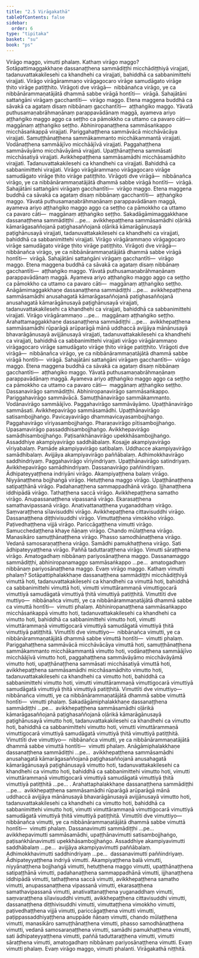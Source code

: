 ```yaml
---
title: "2.5 Virāgakathā"
tableOfContents: false
sidebar:
  order: 6
type: "tipitaka"
basket: "su"
book: "ps"
---
```



<DynamicBreadcrumb />

<Division number="28" book="ps">

<Paragraph number="1523" book="ps">
Virāgo maggo, vimutti phalaṃ. Kathaṃ <Emphasis>virāgo maggo?</Emphasis> Sotāpattimaggakkhaṇe dassanaṭṭhena sammādiṭṭhi micchādiṭṭhiyā virajjati, tadanuvattakakilesehi ca khandhehi ca virajjati, bahiddhā ca sabbanimittehi virajjati. Virāgo virāgārammaṇo virāgagocaro virāge samudāgato virāge ṭhito virāge patiṭṭhito.
</Paragraph>

<Paragraph number="1524" book="ps">
<Emphasis>Virāgo</Emphasis>ti dve virāgā—  nibbānañca virāgo, ye ca nibbānārammaṇatājātā dhammā sabbe virāgā hontīti—  virāgā. Sahajātāni sattaṅgāni virāgaṃ gacchantīti—  virāgo maggo. Etena maggena buddhā ca sāvakā ca agataṃ disaṃ nibbānaṃ gacchantīti—  aṭṭhaṅgiko maggo. Yāvatā puthusamaṇabrāhmaṇānaṃ parappavādānaṃ maggā, ayameva ariyo aṭṭhaṅgiko maggo aggo ca seṭṭho ca pāmokkho ca uttamo ca pavaro cāti—  maggānaṃ aṭṭhaṅgiko seṭṭho.
</Paragraph>

<Paragraph number="1525" book="ps">
Abhiniropanaṭṭhena sammāsaṅkappo micchāsaṅkappā virajjati. Pariggahaṭṭhena sammāvācā micchāvācāya virajjati. Samuṭṭhānaṭṭhena sammākammanto micchākammantā virajjati. Vodānaṭṭhena sammāājīvo micchāājīvā virajjati. Paggahaṭṭhena sammāvāyāmo micchāvāyāmā virajjati. Upaṭṭhānaṭṭhena sammāsati micchāsatiyā virajjati. Avikkhepaṭṭhena sammāsamādhi micchāsamādhito virajjati. Tadanuvattakakilesehi ca khandhehi ca virajjati. Bahiddhā ca sabbanimittehi virajjati. Virāgo virāgārammaṇo virāgagocaro virāge samudāgato virāge ṭhito virāge patiṭṭhito.
</Paragraph>

<Paragraph number="1526" book="ps">
<Emphasis>Virāgo</Emphasis>ti dve virāgā—  nibbānañca virāgo, ye ca nibbānārammaṇatājātā dhammā sabbe virāgā hontīti—  virāgā. Sahajātāni sattaṅgāni virāgaṃ gacchantīti—  virāgo maggo. Etena maggena buddhā ca sāvakā ca agataṃ disaṃ nibbānaṃ gacchantīti—  aṭṭhaṅgiko maggo. Yāvatā puthusamaṇabrāhmaṇānaṃ parappavādānaṃ maggā, ayameva ariyo aṭṭhaṅgiko maggo aggo ca seṭṭho ca pāmokkho ca uttamo ca pavaro cāti—  maggānaṃ aṭṭhaṅgiko seṭṭho.
</Paragraph>

<Paragraph number="1527" book="ps">
Sakadāgāmimaggakkhaṇe dassanaṭṭhena sammādiṭṭhi …pe…  avikkhepaṭṭhena sammāsamādhi oḷārikā kāmarāgasaññojanā paṭighasaññojanā oḷārikā kāmarāgānusayā paṭighānusayā virajjati, tadanuvattakakilesehi ca khandhehi ca virajjati, bahiddhā ca sabbanimittehi virajjati. Virāgo virāgārammaṇo virāgagocaro virāge samudāgato virāge ṭhito virāge patiṭṭhito.
</Paragraph>

<Paragraph number="1528" book="ps">
<Emphasis>Virāgo</Emphasis>ti dve virāgā—  nibbānañca virāgo, ye ca nibbānārammaṇatājātā dhammā sabbe virāgā hontīti—  virāgā. Sahajātāni sattaṅgāni virāgaṃ gacchantīti—  virāgo maggo. Etena maggena buddhā ca sāvakā ca agataṃ disaṃ nibbānaṃ gacchantīti—  aṭṭhaṅgiko maggo. Yāvatā puthusamaṇabrāhmaṇānaṃ parappavādānaṃ maggā. Ayameva ariyo aṭṭhaṅgiko maggo aggo ca seṭṭho ca pāmokkho ca uttamo ca pavaro cāti—  maggānaṃ aṭṭhaṅgiko seṭṭho.
</Paragraph>

<Paragraph number="1529" book="ps">
Anāgāmimaggakkhaṇe dassanaṭṭhena sammādiṭṭhi …pe…  avikkhepaṭṭhena sammāsamādhi anusahagatā kāmarāgasaññojanā paṭighasaññojanā anusahagatā kāmarāgānusayā paṭighānusayā virajjati, tadanuvattakakilesehi ca khandhehi ca virajjati, bahiddhā ca sabbanimittehi virajjati. Virāgo virāgārammaṇo …pe…  maggānaṃ aṭṭhaṅgiko seṭṭho.
</Paragraph>

<Paragraph number="1530" book="ps">
Arahattamaggakkhaṇe dassanaṭṭhena sammādiṭṭhi …pe…  avikkhepaṭṭhena sammāsamādhi rūparāgā arūparāgā mānā uddhaccā avijjāya mānānusayā bhavarāgānusayā avijjānusayā virajjati, tadanuvattakakilesehi ca khandhehi ca virajjati, bahiddhā ca sabbanimittehi virajjati virāgo virāgārammaṇo virāgagocaro virāge samudāgato virāge ṭhito virāge patiṭṭhito.
</Paragraph>

<Paragraph number="1531" book="ps">
<Emphasis>Virāgo</Emphasis>ti dve virāgā—  nibbānañca virāgo, ye ca nibbānārammaṇatājātā dhammā sabbe virāgā hontīti—  virāgā. Sahajātāni sattaṅgāni virāgaṃ gacchantīti—  virāgo maggo. Etena maggena buddhā ca sāvakā ca agataṃ disaṃ nibbānaṃ gacchantīti—  aṭṭhaṅgiko maggo. Yāvatā puthusamaṇabrāhmaṇānaṃ parappavādānaṃ maggā. Ayameva ariyo aṭṭhaṅgiko maggo aggo ca seṭṭho ca pāmokkho ca uttamo ca pavaro cāti—  maggānaṃ aṭṭhaṅgiko seṭṭho.
</Paragraph>

<Paragraph number="1532" book="ps">
Dassanavirāgo sammādiṭṭhi. Abhiniropanavirāgo sammāsaṅkappo. Pariggahavirāgo sammāvācā. Samuṭṭhānavirāgo sammākammanto. Vodānavirāgo sammāājīvo. Paggahavirāgo sammāvāyāmo. Upaṭṭhānavirāgo sammāsati. Avikkhepavirāgo sammāsamādhi. Upaṭṭhānavirāgo satisambojjhaṅgo. Pavicayavirāgo dhammavicayasambojjhaṅgo. Paggahavirāgo vīriyasambojjhaṅgo. Pharaṇavirāgo pītisambojjhaṅgo. Upasamavirāgo passaddhisambojjhaṅgo. Avikkhepavirāgo samādhisambojjhaṅgo. Paṭisaṅkhānavirāgo upekkhāsambojjhaṅgo. Assaddhiye akampiyavirāgo saddhābalaṃ. Kosajje akampiyavirāgo vīriyabalaṃ. Pamāde akampiyavirāgo satibalaṃ. Uddhacce akampiyavirāgo samādhibalaṃ. Avijjāya akampiyavirāgo paññābalaṃ. Adhimokkhavirāgo saddhindriyaṃ. Paggahavirāgo vīriyindriyaṃ. Upaṭṭhānavirāgo satindriyaṃ. Avikkhepavirāgo samādhindriyaṃ. Dassanavirāgo paññindriyaṃ. Ādhipateyyaṭṭhena indriyāni virāgo. Akampiyaṭṭhena balaṃ virāgo. Niyyānaṭṭhena bojjhaṅgā virāgo. Hetuṭṭhena maggo virāgo. Upaṭṭhānaṭṭhena satipaṭṭhānā virāgo. Padahanaṭṭhena sammappadhānā virāgo. Ijjhanaṭṭhena iddhipādā virāgo. Tathaṭṭhena saccā virāgo. Avikkhepaṭṭhena samatho virāgo. Anupassanaṭṭhena vipassanā virāgo. Ekarasaṭṭhena samathavipassanā virāgo. Anativattanaṭṭhena yuganaddhaṃ virāgo. Saṃvaraṭṭhena sīlavisuddhi virāgo. Avikkhepaṭṭhena cittavisuddhi virāgo. Dassanaṭṭhena diṭṭhivisuddhi virāgo. Vimuttaṭṭhena vimokkho virāgo. Paṭivedhaṭṭhena vijjā virāgo. Pariccāgaṭṭhena vimutti virāgo. Samucchedaṭṭhena khaye ñāṇaṃ virāgo. Chando mūlaṭṭhena virāgo. Manasikāro samuṭṭhānaṭṭhena virāgo. Phasso samodhānaṭṭhena virāgo. Vedanā samosaraṇaṭṭhena virāgo. Samādhi pamukhaṭṭhena virāgo. Sati ādhipateyyaṭṭhena virāgo. Paññā taduttaraṭṭhena virāgo. Vimutti sāraṭṭhena virāgo. Amatogadhaṃ nibbānaṃ pariyosānaṭṭhena maggo.
</Paragraph>

<Paragraph number="1533" book="ps">
Dassanamaggo sammādiṭṭhi, abhiniropanamaggo sammāsaṅkappo …pe…  amatogadhaṃ nibbānaṃ pariyosānaṭṭhena maggo. Evaṃ virāgo maggo.
</Paragraph>

</Division>
<Division number="29" book="ps">

<Paragraph number="1534" book="ps">
Kathaṃ <Emphasis>vimutti phalaṃ?</Emphasis> Sotāpattiphalakkhaṇe dassanaṭṭhena sammādiṭṭhi micchādiṭṭhiyā vimuttā hoti, tadanuvattakakilesehi ca khandhehi ca vimuttā hoti, bahiddhā ca sabbanimittehi vimuttā hoti, vimutti vimuttārammaṇā vimuttigocarā vimuttiyā samudāgatā vimuttiyā ṭhitā vimuttiyā patiṭṭhitā. <Emphasis>Vimuttī</Emphasis>ti dve muttiyo—  nibbānañca vimutti, ye ca nibbānārammaṇatājātā dhammā sabbe ca vimuttā hontīti—  vimutti phalaṃ.
</Paragraph>

<Paragraph number="1535" book="ps">
Abhiniropanaṭṭhena sammāsaṅkappo micchāsaṅkappā vimutto hoti, tadanuvattakakilesehi ca khandhehi ca vimutto hoti, bahiddhā ca sabbanimittehi vimutto hoti, vimutti vimuttārammaṇā vimuttigocarā vimuttiyā samudāgatā vimuttiyā ṭhitā vimuttiyā patiṭṭhitā. <Emphasis>Vimuttī</Emphasis>ti dve vimuttiyo—  nibbānañca vimutti, ye ca nibbānārammaṇatājātā dhammā sabbe vimuttā hontīti—  vimutti phalaṃ.
</Paragraph>

<Paragraph number="1536" book="ps">
Pariggahaṭṭhena sammāvācā micchāvācāya vimuttā hoti, samuṭṭhānaṭṭhena sammākammanto micchākammantā vimutto hoti, vodānaṭṭhena sammāājīvo micchāājīvā vimutto hoti, paggahaṭṭhena sammāvāyāmo micchāvāyāmā vimutto hoti, upaṭṭhānaṭṭhena sammāsati micchāsatiyā vimuttā hoti, avikkhepaṭṭhena sammāsamādhi micchāsamādhito vimutto hoti, tadanuvattakakilesehi ca khandhehi ca vimutto hoti, bahiddhā ca sabbanimittehi vimutto hoti, vimutti vimuttārammaṇā vimuttigocarā vimuttiyā samudāgatā vimuttiyā ṭhitā vimuttiyā patiṭṭhitā. <Emphasis>Vimuttī</Emphasis>ti dve vimuttiyo—  nibbānañca vimutti, ye ca nibbānārammaṇatājātā dhammā sabbe vimuttā hontīti—  vimutti phalaṃ.
</Paragraph>

<Paragraph number="1537" book="ps">
Sakadāgāmiphalakkhaṇe dassanaṭṭhena sammādiṭṭhi …pe…  avikkhepaṭṭhena sammāsamādhi oḷārikā kāmarāgasaññojanā paṭighasaññojanā oḷārikā kāmarāgānusayā paṭighānusayā vimutto hoti, tadanuvattakakilesehi ca khandhehi ca vimutto hoti, bahiddhā ca sabbanimittehi vimutto hoti, vimutti vimuttārammaṇā vimuttigocarā vimuttiyā samudāgatā vimuttiyā ṭhitā vimuttiyā patiṭṭhitā. <Emphasis>Vimuttī</Emphasis>ti dve vimuttiyo—  nibbānañca vimutti, ye ca nibbānārammaṇatājātā dhammā sabbe vimuttā hontīti—  vimutti phalaṃ.
</Paragraph>

<Paragraph number="1538" book="ps">
Anāgāmiphalakkhaṇe dassanaṭṭhena sammādiṭṭhi …pe…  avikkhepaṭṭhena sammāsamādhi anusahagatā kāmarāgasaññojanā paṭighasaññojanā anusahagatā kāmarāgānusayā paṭighānusayā vimutto hoti, tadanuvattakakilesehi ca khandhehi ca vimutto hoti, bahiddhā ca sabbanimittehi vimutto hoti, vimutti vimuttārammaṇā vimuttigocarā vimuttiyā samudāgatā vimuttiyā ṭhitā vimuttiyā patiṭṭhitā …pe… .
</Paragraph>

<Paragraph number="1539" book="ps">
Arahattaphalakkhaṇe dassanaṭṭhena sammādiṭṭhi …pe…  avikkhepaṭṭhena sammāsamādhi rūparāgā arūparāgā mānā uddhaccā avijjāya mānānusayā bhavarāgānusayā avijjānusayā vimutto hoti, tadanuvattakakilesehi ca khandhehi ca vimutto hoti, bahiddhā ca sabbanimittehi vimutto hoti, vimutti vimuttārammaṇā vimuttigocarā vimuttiyā samudāgatā vimuttiyā ṭhitā vimuttiyā patiṭṭhitā. <Emphasis>Vimuttī</Emphasis>ti dve vimuttiyo—  nibbānañca vimutti, ye ca nibbānārammaṇatājātā dhammā sabbe vimuttā hontīti—  vimutti phalaṃ.
</Paragraph>

<Paragraph number="1540" book="ps">
Dassanavimutti sammādiṭṭhi …pe…  avikkhepavimutti sammāsamādhi, upaṭṭhānavimutti satisambojjhaṅgo, paṭisaṅkhānavimutti upekkhāsambojjhaṅgo. Assaddhiye akampiyavimutti saddhābalaṃ …pe…  avijjāya akampiyavimutti paññābalaṃ. Adhimokkhavimutti saddhindriyaṃ …pe…  dassanavimutti paññindriyaṃ.
</Paragraph>

<Paragraph number="1541" book="ps">
Ādhipateyyaṭṭhena indriyā vimutti. Akampiyaṭṭhena balā vimutti, niyyānaṭṭhena bojjhaṅgā vimutti, hetuṭṭhena maggo vimutti, upaṭṭhānaṭṭhena satipaṭṭhānā vimutti, padahanaṭṭhena sammappadhānā vimutti, ijjhanaṭṭhena iddhipādā vimutti, tathaṭṭhena saccā vimutti, avikkhepaṭṭhena samatho vimutti, anupassanaṭṭhena vipassanā vimutti, ekarasaṭṭhena samathavipassanā vimutti, anativattanaṭṭhena yuganaddhaṃ vimutti, saṃvaraṭṭhena sīlavisuddhi vimutti, avikkhepaṭṭhena cittavisuddhi vimutti, dassanaṭṭhena diṭṭhivisuddhi vimutti, vimuttaṭṭhena vimokkho vimutti, paṭivedhaṭṭhena vijjā vimutti, pariccāgaṭṭhena vimutti vimutti, paṭippassaddhiyaṭṭhena anuppāde ñāṇaṃ vimutti, chando mūlaṭṭhena vimutti, manasikāro samuṭṭhānaṭṭhena vimutti, phasso samodhānaṭṭhena vimutti, vedanā samosaraṇaṭṭhena vimutti, samādhi pamukhaṭṭhena vimutti, sati ādhipateyyaṭṭhena vimutti, paññā taduttaraṭṭhena vimutti, vimutti sāraṭṭhena vimutti, amatogadhaṃ nibbānaṃ pariyosānaṭṭhena vimutti. Evaṃ vimutti phalaṃ. Evaṃ virāgo maggo, vimutti phalanti.

</Paragraph>
</Division>

<Paragraph number="1542" type="center" book="ps">
Virāgakathā niṭṭhitā.
</Paragraph>